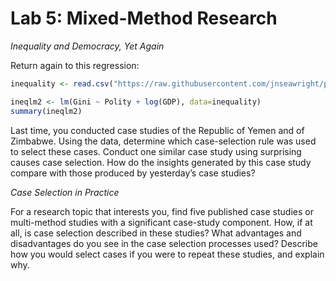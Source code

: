 # Lab 5: Mixed-Method Research

*Inequality and Democracy, Yet Again*

Return again to this regression:

```r
inequality <- read.csv("https://raw.githubusercontent.com/jnseawright/practice-of-multimethod/main/data/inequality.csv")

ineqlm2 <- lm(Gini ~ Polity + log(GDP), data=inequality)
summary(ineqlm2)
```

Last time, you conducted case studies of the Republic of Yemen and of
Zimbabwe. Using the data, determine which case-selection rule was used
to select these cases. Conduct one similar case study using surprising
causes case selection. How do the insights generated by this case study
compare with those produced by yesterday's case studies?

*Case Selection in Practice*

For a research topic that interests you, find five published case
studies or multi-method studies with a significant case-study component.
How, if at all, is case selection described in these studies? What
advantages and disadvantages do you see in the case selection processes
used? Describe how you would select cases if you were to repeat these
studies, and explain why.
